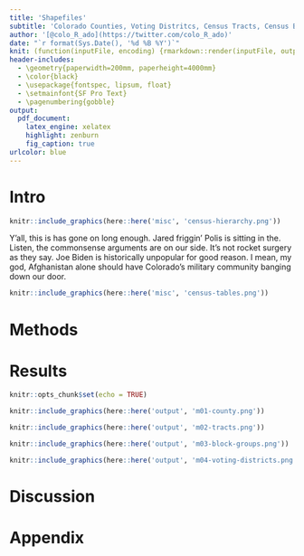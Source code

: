 ```yaml
---
title: 'Shapefiles'
subtitle: 'Colorado Counties, Voting Distritcs, Census Tracts, Census Block Groups and Zip Codes'
author: '[@colo_R_ado](https://twitter.com/colo_R_ado)'
date: "`r format(Sys.Date(), '%d %B %Y')`"
knit: (function(inputFile, encoding) {rmarkdown::render(inputFile, output_dir = paste0(dirname(getwd()), '/output/'))})
header-includes:
  - \geometry{paperwidth=200mm, paperheight=4000mm}
  - \color{black}
  - \usepackage{fontspec, lipsum, float}
  - \setmainfont{SF Pro Text}
  - \pagenumbering{gobble}
output: 
  pdf_document:
    latex_engine: xelatex
    highlight: zenburn
    fig_caption: true
urlcolor: blue
---
```


# Intro

```r
knitr::include_graphics(here::here('misc', 'census-hierarchy.png'))
```

Y'all, this is has gone on long enough. Jared friggin' Polis is sitting in the. Listen, the commonsense arguments are on our side. It's not rocket surgery as they say. Joe Biden is historically unpopular for good reason. I mean, my god, Afghanistan alone should have Colorado's military community banging down our door.

```r
knitr::include_graphics(here::here('misc', 'census-tables.png'))
```

# Methods

# Results

```r
knitr::opts_chunk$set(echo = TRUE)
```

```r
knitr::include_graphics(here::here('output', 'm01-county.png'))
```

```r
knitr::include_graphics(here::here('output', 'm02-tracts.png'))
```

```r
knitr::include_graphics(here::here('output', 'm03-block-groups.png'))
```

```r
knitr::include_graphics(here::here('output', 'm04-voting-districts.png'))
```

# Discussion

# Appendix

\vspace*{1cm}